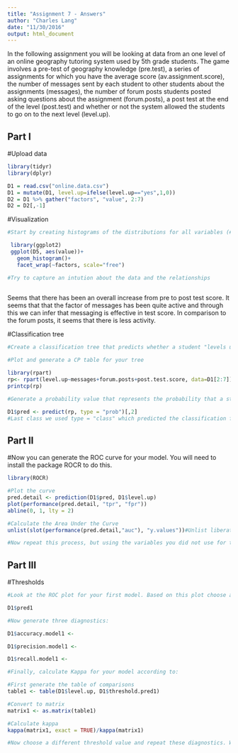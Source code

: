 ```yaml
---
title: "Assignment 7 - Answers"
author: "Charles Lang"
date: "11/30/2016"
output: html_document
---
```


In the following assignment you will be looking at data from an one level of an online geography tutoring system used by 5th grade students. The game involves a pre-test of geography knowledge (pre.test), a series of assignments for which you have the average score (av.assignment.score),  the number of messages sent by each student to other students about the assignments (messages), the number of forum posts students posted asking questions about the assignment (forum.posts), a post test at the end of the level (post.test) and whether or not the system allowed the students to go on to the next level (level.up).  

## Part I

#Upload data
```r

library(tidyr)
library(dplyr)

D1 = read.csv("online.data.csv") 
D1 = mutate(D1, level.up=ifelse(level.up=="yes",1,0)) 
D2 = D1 %>% gather("factors", "value", 2:7)
D2 = D2[,-1]


```

#Visualization 
```r
#Start by creating histograms of the distributions for all variables (#HINT: look up "facet" in the ggplot documentation)

 library(ggplot2)
 ggplot(D5, aes(value))+
   geom_histogram()+
   facet_wrap(~factors, scale="free")

#Try to capture an intution about the data and the relationships
 
```
Seems that there has been an overall increase from pre to post test score. It seems that that the factor of messages has been quite active and through this we can infer that messaging is effective in test score. In comparison to the forum posts, it seems that there is less activity. 

#Classification tree
```r
#Create a classification tree that predicts whether a student "levels up" in the online course using three variables of your choice (As we did last time, set all controls to their minimums)

#Plot and generate a CP table for your tree 

library(rpart)
rp<- rpart(level.up~messages+forum.posts+post.test.score, data=D1[2:7])
printcp(rp)

#Generate a probability value that represents the probability that a student levels up based your classification tree 

D1$pred <- predict(rp, type = "prob")[,2]
#Last class we used type = "class" which predicted the classification for us, this time we are using type = "prob" to see the probability that our classififcation is based on.
```
## Part II
#Now you can generate the ROC curve for your model. You will need to install the package ROCR to do this.
```r
library(ROCR)

#Plot the curve
pred.detail <- prediction(D1$pred, D1$level.up) 
plot(performance(pred.detail, "tpr", "fpr"))
abline(0, 1, lty = 2)

#Calculate the Area Under the Curve
unlist(slot(performance(pred.detail,"auc"), "y.values"))#Unlist liberates the AUC value from the "performance" object created by ROCR

#Now repeat this process, but using the variables you did not use for the previous model and compare the plots & results of your two models. Which one do you think was the better model? Why?
```
## Part III
#Thresholds
```r
#Look at the ROC plot for your first model. Based on this plot choose a probability threshold that balances capturing the most correct predictions against false positives. Then generate a new variable in your data set that classifies each student according to your chosen threshold.

D1$pred1 

#Now generate three diagnostics:

D1$accuracy.model1 <-

D1$precision.model1 <- 

D1$recall.model1 <- 

#Finally, calculate Kappa for your model according to:

#First generate the table of comparisons
table1 <- table(D1$level.up, D1$threshold.pred1)

#Convert to matrix
matrix1 <- as.matrix(table1)

#Calculate kappa
kappa(matrix1, exact = TRUE)/kappa(matrix1)

#Now choose a different threshold value and repeat these diagnostics. What conclusions can you draw about your two thresholds?

```


